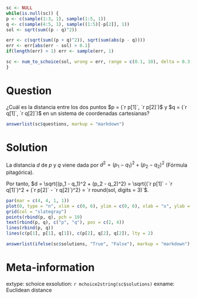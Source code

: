 ```r
sc <- NULL
while(is.null(sc)) {
p <- c(sample(1:3, 1), sample(1:5, 1))
q <- c(sample(4:5, 1), sample((1:5)[-p[2]], 1))
sol <- sqrt(sum((p - q)^2))

err <- c(sqrt(sum((p + q)^2)), sqrt(sum(abs(p - q))))
err <- err[abs(err - sol) > 0.1]
if(length(err) > 1) err <- sample(err, 1)

sc <- num_to_schoice(sol, wrong = err, range = c(0.1, 10), delta = 0.3, digits = 3)
}
```

Question
========
¿Cuál es la distancia entre los dos puntos
$p = (`r p[1]`, `r p[2]`)$ y $q = (`r q[1]`, `r q[2]`)$
en un sistema de coordenadas cartesianas?

```r
answerlist(sc$questions, markup = "markdown")
```

Solution
========
La distancia $d$ de $p$ y $q$ viene dada por
$d^2 = (p_1 - q_1)^2 + (p_2 - q_2)^2$ (Fórmula pitagórica).

Por tanto, $d = \sqrt{(p_1 - q_1)^2 + (p_2 - q_2)^2} =
  \sqrt{(`r p[1]` - `r q[1]`)^2 + (`r p[2]` - `r q[2]`)^2}
   = `r round(sol, digits = 3)`$.
\
```r
par(mar = c(4, 4, 1, 1))
plot(0, type = "n", xlim = c(0, 6), ylim = c(0, 6), xlab = "x", ylab = "y")
grid(col = "slategray")
points(rbind(p, q), pch = 19)
text(rbind(p, q), c("p", "q"), pos = c(2, 4))
lines(rbind(p, q))
lines(c(p[1], p[1], q[1]), c(p[2], q[2], q[2]), lty = 2)
```

```r
answerlist(ifelse(sc$solutions, "True", "False"), markup = "markdown")
```

Meta-information
================
extype: schoice
exsolution: `r mchoice2string(sc$solutions)`
exname: Euclidean distance